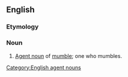 ==English==

===Etymology===
{{suffix|en|mumble|er}}

===Noun===
{{en-noun}}

# [[agent noun|Agent noun]] of [[mumble]]; one who mumbles.

[[Category:English agent nouns]]